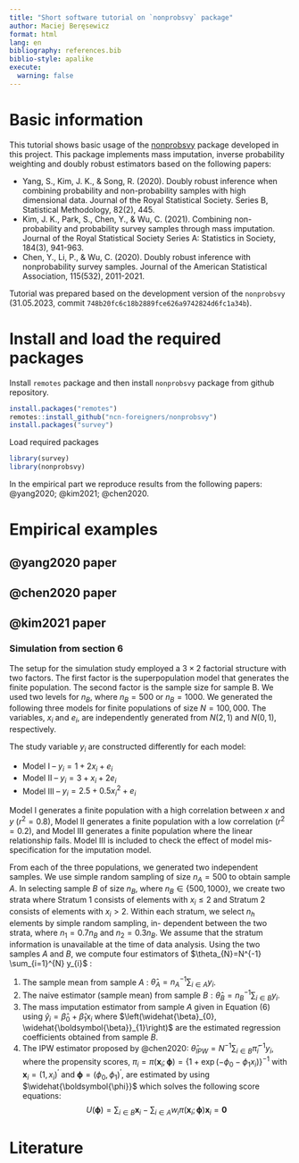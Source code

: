 ```yaml
---
title: "Short software tutorial on `nonprobsvy` package"
author: Maciej Beręsewicz
format: html
lang: en
bibliography: references.bib
biblio-style: apalike
execute: 
  warning: false
---
```


# Basic information

This tutorial shows basic usage of the
[nonprobsvy](https://github.com/ncn-foreigners/nonprobsvy) package
developed in this project. This package implements mass imputation,
inverse probability weighting and doubly robust estimators based on the
following papers:

-   Yang, S., Kim, J. K., & Song, R. (2020). Doubly robust inference
    when combining probability and non-probability samples with high
    dimensional data. Journal of the Royal Statistical Society. Series
    B, Statistical Methodology, 82(2), 445.
-   Kim, J. K., Park, S., Chen, Y., & Wu, C. (2021). Combining
    non-probability and probability survey samples through mass
    imputation. Journal of the Royal Statistical Society Series A:
    Statistics in Society, 184(3), 941-963.
-   Chen, Y., Li, P., & Wu, C. (2020). Doubly robust inference with
    nonprobability survey samples. Journal of the American Statistical
    Association, 115(532), 2011-2021.

Tutorial was prepared based on the development version of the
`nonprobsvy` (31.05.2023, commit
`748b20fc6c18b2889fce626a9742824d6fc1a34b`).

# Install and load the required packages

Install `remotes` package and then install `nonprobsvy` package from
github repository.

```r
install.packages("remotes")
remotes::install_github("ncn-foreigners/nonprobsvy")
install.packages("survey")
```

Load required packages

```r
library(survey)
library(nonprobsvy)
```

In the empirical part we reproduce results from the following papers:
@yang2020; @kim2021; @chen2020.

# Empirical examples 

## @yang2020 paper 



## @chen2020 paper 

## @kim2021 paper

### Simulation from section 6 

The setup for the simulation study employed a $3 \times 2$ factorial structure with two factors. The first factor is the superpopulation model that generates the finite population. The second factor is the
sample size for sample B. We used two levels for $n_{B}$, where $n_{B}=500$ or $n_{B}=1000$. We generated the following three models for finite populations of size $N=100,000$. The variables, $x_{i}$ and $e_{i}$, are independently generated from $N(2,1)$ and $N(0,1)$, respectively.

The study variable $y_{i}$ are constructed differently for each model:

+ Model I -- $y_{i}=1+2 x_{i}+e_{i}$
+ Model II -- $y_{i}=3+x_{i}+2e_{i}$
+ Model III -- $y_{i}=2.5 + 0.5x_{i}^2+e_{i}$

Model I generates a finite population with a high correlation between $x$ and $y$ ($r^{2}=0.8$), Model II generates a finite population with a low correlation ($r^{2}=0.2$), and Model III generates a finite population where the linear relationship fails. Model III is included to check the effect of model mis-specification for the imputation model.

From each of the three populations, we generated two independent samples. We use simple random
sampling of size $n_{A}=500$ to obtain sample $A$. In selecting sample $B$ of size $n_{B}$, where $n_{B} \in\{500,1000\}$,
we create two strata where Stratum 1 consists of elements with $x_{i} \leq 2$ and Stratum 2 consists of
elements with $x_{i}>2$. Within each stratum, we select $n_{h}$ elements by simple random sampling, in-
dependent between the two strata, where $n_{1}=0.7 n_{B}$ and $n_{2}=0.3 n_{B}$. We assume that the stratum
information is unavailable at the time of data analysis. Using the two samples $A$ and $B$, we compute
four estimators of $\theta_{N}=N^{-1} \sum_{i=1}^{N} y_{i}$ :

1. The sample mean from sample $A$ : $\widehat{\theta}_{A}=n_{A}^{-1} \sum_{i \in A} y_{i}$.
2. The naive estimator (sample mean) from sample $B: \widehat{\theta}_{B}=n_{B}^{-1} \sum_{i \in B} y_{i}$.
3. The mass imputation estimator from sample $A$ given in Equation (6) using $\widehat{y}_{i}=\widehat{\beta}_{0}+\widehat{\beta}_{1} x_{i}$ where
$\left(\widehat{\beta}_{0}, \widehat{\boldsymbol{\beta}}_{1}\right)$ are the estimated regression coefficients obtained from sample $B$.
4. The IPW estimator proposed by @chen2020: $\widehat{\theta}_{I P W}=N^{-1} \sum_{i \in B} \widehat{\pi}_{i}^{-1} y_{i}$, where the propensity
scores, $\pi_{i}=\pi\left(\mathbf{x}_{i} ; \boldsymbol{\phi}\right)=\left\{1+\exp \left(-\phi_{0}-\phi_{1} x_{i}\right)\right\}^{-1}$ with $\mathbf{x}_{i}=\left(1, x_{i}\right)^{\prime}$ and $\boldsymbol{\phi}=\left(\phi_{0}, \phi_{1}\right)^{\prime}$, are estimated
by using $\widehat{\boldsymbol{\phi}}$ which solves the following score equations:
$$
U(\boldsymbol{\phi})=\sum_{i \in B} \mathbf{x}_{i}-\sum_{i \in A} w_{i} \pi\left(\mathbf{x}_{i} ; \boldsymbol{\phi}\right) \mathbf{x}_{i}=\mathbf{0}
$$


# Literature
